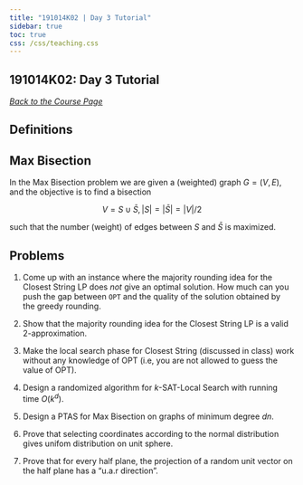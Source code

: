 ```yaml
---
title: "191014K02 | Day 3 Tutorial"
sidebar: true
toc: true
css: /css/teaching.css
---
```




:::{.column-body-outset}

## 191014K02: Day 3 Tutorial

_[Back to the Course Page](../)_

## Definitions

:::{.callout-note}
# Max Bisection

In the Max Bisection problem we are given a (weighted) graph $G=(V, E)$, and the objective is to find a bisection 

$$V=S \cup \bar{S},|S|=|\bar{S}|=|V| / 2$$ 

such that the number (weight) of edges between $S$ and $\bar{S}$ is maximized.
:::

## Problems

1. Come up with an instance where the majority rounding idea for the Closest String LP does _not_ give an optimal solution. How much can you push the gap between `OPT` and the quality of the solution obtained by the greedy rounding.

2. Show that the majority rounding idea for the Closest String LP is a valid $2$-approximation.

3. Make the local search phase for Closest String (discussed in class) work without any knowledge of OPT (i.e, you are not allowed to guess the value of OPT).

4. Design a randomized algorithm for $k$-SAT-Local Search with running time $O(k^d)$.

5. Design a PTAS for Max Bisection on graphs of minimum degree $dn$.

6. Prove that selecting coordinates according to the normal distribution gives unifom distribution on unit sphere.

7. Prove that for every half plane, the projection of a random unit vector on the half plane has a "u.a.r direction".

:::